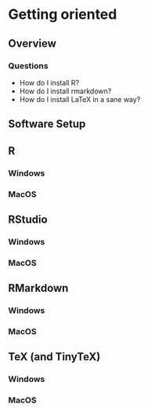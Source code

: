 # Getting oriented

## Overview

### Questions

* How do I install R?
* How do I install rmarkdown?
* How do I install LaTeX in a sane way?

## Software Setup

## R

### Windows

### MacOS

## RStudio

### Windows

### MacOS

## RMarkdown

### Windows

### MacOS

## TeX (and TinyTeX)

### Windows

### MacOS
